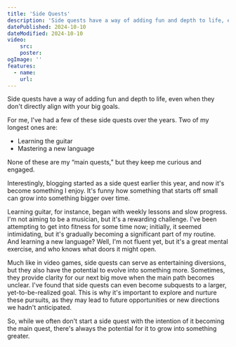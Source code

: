 ```yaml
---
title: 'Side Quests'
description: 'Side quests have a way of adding fun and depth to life, even when they don’t directly align with your big goals.'
datePublished: 2024-10-10
dateModified: 2024-10-10
video:
    src: 
    poster: 
ogImage: ''
features:
  - name:
    url:
---
```


Side quests have a way of adding fun and depth to life, even when they don't directly align with your big goals.

For me, I've had a few of these side quests over the years. Two of my longest ones are:

- Learning the guitar
- Mastering a new language

None of these are my “main quests,” but they keep me curious and engaged.

Interestingly, blogging started as a side quest earlier this year, and now it's become something I enjoy.
It's funny how something that starts off small can grow into something bigger over time.

Learning guitar, for instance, began with weekly lessons and slow progress. I'm not aiming to be a musician, but it's a rewarding challenge.
I've been attempting to get into fitness for some time now; initially, it seemed intimidating, but it's gradually becoming a significant part of my routine.
And learning a new language? Well, I'm not fluent yet, but it's a great mental exercise, and who knows what doors it might open.

Much like in video games, side quests can serve as entertaining diversions, but they also have the potential to evolve into something more.
Sometimes, they provide clarity for our next big move when the main path becomes unclear. I've found that side quests can even become subquests to a larger,
yet-to-be-realized goal. This is why it's important to explore and nurture these pursuits, as they may lead to future opportunities or new directions we hadn't anticipated.

So, while we often don't start a side quest with the intention of it becoming the main quest, there's always the potential for it to grow into something greater.
